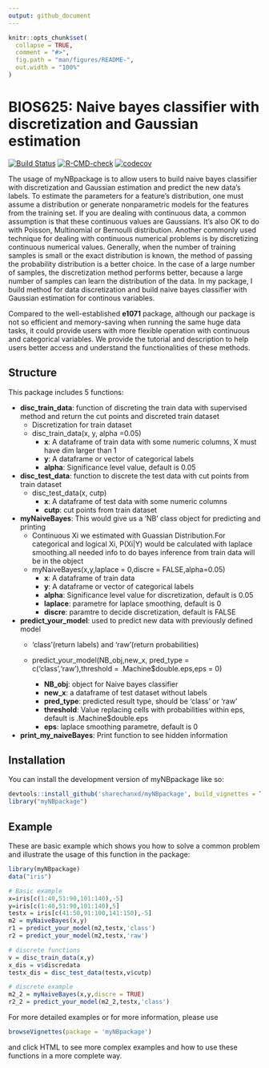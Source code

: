 ```yaml
---
output: github_document
---
```


<!-- README.md is generated from README.Rmd. Please edit that file -->

```r
knitr::opts_chunk$set(
  collapse = TRUE,
  comment = "#>",
  fig.path = "man/figures/README-",
  out.width = "100%"
)
```
# BIOS625: Naive bayes classifier with discretization and Gaussian estimation

<!-- badges: start -->
[![Build Status](https://app.travis-ci.com/sharechanxd/myNBpackage.svg?branch=main)](https://app.travis-ci.com/sharechanxd/myNBpackage)
[![R-CMD-check](https://github.com/sharechanxd/myNBpackage/workflows/R-CMD-check/badge.svg)](https://github.com/sharechanxd/myNBpackage/actions?workflow=R-CMD-check)
[![codecov](https://codecov.io/gh/sharechanxd/myNBpackage/branch/main/graph/badge.svg?token=DPZU2BB7L1)](https://codecov.io/gh/sharechanxd/myNBpackage)
<!-- badges: end -->

The usage of myNBpackage is to allow users to build naive bayes classifier with discretization and Gaussian estimation and predict the new data's labels.
To estimate the parameters for a feature's distribution, one must assume a distribution or generate nonparametric models for the features from the training set.
If you are dealing with continuous data, a common assumption is that these continuous values are Gaussians. It's also OK to do with Poisson, Multinomial or Bernoulli distribution.
Another commonly used technique for dealing with continuous numerical problems is by discretizing continuous numerical values.
Generally, when the number of training samples is small or the exact distribution is known, the method of passing the probability distribution is a better choice. 
In the case of a large number of samples, the discretization method performs better, because a large number of samples can learn the distribution of the data.
In my package, I build method for data discretization and build naive bayes classifier with Gaussian estimation for continous variables.

Compared to the well-established **e1071** package, although our package is not so efficient and memory-saving when running the same huge data tasks, it could provide users with more flexible operation with continuous and categorical variables. We provide the tutorial and description to help users better access and understand the functionalities of these methods.


## Structure


This package includes 5 functions:

* **disc_train_data**: function of discreting the train data with supervised method and return the cut points and discreted train dataset
  * Discretization for train dataset
  * disc_train_data(x, y, alpha =0.05)
	  * **x**: A dataframe of train data with some numeric columns, X must have dim larger than 1
	  * **y**: A dataframe or vector of categorical labels
	  * **alpha**: Significance level value, default is 0.05
	  
	
* **disc_test_data**: function to discrete the test data with cut points from train dataset
  * disc_test_data(x, cutp)
	  * **x**: A dataframe of test data with some numeric columns
	  * **cutp**: cut points from train dataset
	  
* **myNaiveBayes**: This would give us a 'NB' class object for predicting and printing
	* Continuous Xi we estimated with Guassian Distribution.For categorical and logical Xi, P(Xi|Y) would be calculated with laplace smoothing.all needed info to do bayes inference from train data will be in the object 
  * myNaiveBayes(x,y,laplace = 0,discre = FALSE,alpha=0.05)
	  * **x**: A dataframe of train data
	  * **y**: A dataframe or vector of categorical labels
	  * **alpha**: Significance level value for discretization, default is 0.05
	  * **laplace**: parametre for laplace smoothing, default is 0
	  * **discre**: paramtre to decide discretization, default is FALSE
	  
* **predict_your_model**: used to predict new data with previously defined model
	* 'class'(return labels) and 'raw'(return probabilities)
	* predict_your_model(NB_obj,new_x, pred_type = c('class','raw'),threshold = .Machine$double.eps,eps = 0)
	
	  * **NB_obj**: object for Naive bayes classifier
	  * **new_x**: a dataframe of test dataset without labels
	  * **pred_type**: predicted result type, should be 'class' or 'raw'
	  * **threshold**: Value replacing cells with probabilities within eps, default is .Machine$double.eps
	  * **eps**: laplace smoothing parametre, default is 0
	
* **print_my_naiveBayes**: Print function to see hidden information



## Installation


You can install the development version of myNBpackage like so:

```r
devtools::install_github('sharechanxd/myNBpackage', build_vignettes = T)
library("myNBpackage")
```
## Example

These are basic example which shows you how to solve a common problem and illustrate the usage of this function in the package:

```r
library(myNBpackage)
data("iris")

# Basic example
x=iris[c(1:40,51:90,101:140),-5]
y=iris[c(1:40,51:90,101:140),5]
testx = iris[c(41:50,91:100,141:150),-5]
m2 = myNaiveBayes(x,y)
r1 = predict_your_model(m2,testx,'class')
r2 = predict_your_model(m2,testx,'raw')

# discrete functions
v = disc_train_data(x,y)
x_dis = v$discredata
testx_dis = disc_test_data(testx,v$cutp)

# discrete example
m2_2 = myNaiveBayes(x,y,discre = TRUE)
r2_2 = predict_your_model(m2_2,testx,'class')
```

For more detailed examples or for more information, please use
```r
browseVignettes(package = 'myNBpackage')
```
and click HTML to see more complex examples and how to use these functions in a more complete way. 


